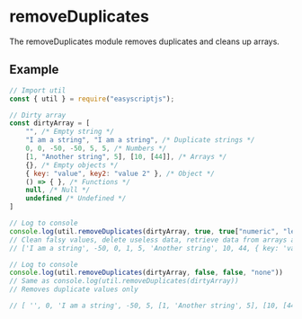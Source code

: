 # removeDuplicates
The removeDuplicates module removes duplicates and cleans up arrays.

## Example

```js
// Import util
const { util } = require("easyscriptjs");

// Dirty array
const dirtyArray = [
    "", /* Empty string */
    "I am a string", "I am a string", /* Duplicate strings */
    0, 0, -50, -50, 5, 5, /* Numbers */
    [1, "Another string", 5], [10, [44]], /* Arrays */
    {}, /* Empty objects */
    { key: "value", key2: "value 2" }, /* Object */
    () => { }, /* Functions */
    null, /* Null */
    undefined /* Undefined */
]

// Log to console
console.log(util.removeDuplicates(dirtyArray, true, true["numeric", "lengthwise", "alphabetic"]))
// Clean falsy values, delete useless data, retrieve data from arrays and sort then remove duplicates
// ['I am a string', -50, 0, 1, 5, 'Another string', 10, 44, { key: 'value', key2: 'value 2' }]

// Log to console
console.log(util.removeDuplicates(dirtyArray, false, false, "none")) 
// Same as console.log(util.removeDuplicates(dirtyArray))
// Removes duplicate values only

// [ '', 0, 'I am a string', -50, 5, [1, 'Another string', 5], [10, [44]], {}, undefined, { key: 'value', key2: 'value 2' }, [Function(anonymous)], null ]
```
